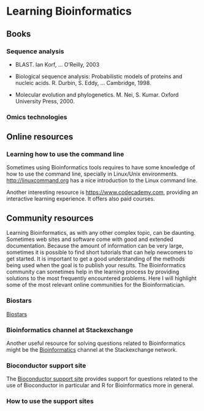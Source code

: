 # Learning Bioinformatics {#learning-bioinformatics}

## Books

### Sequence analysis

* BLAST. Ian Korf, ... O'Reilly, 2003

* Biological sequence analysis: Probabilistic models of proteins and nucleic acids. R. Durbin, S. Eddy, ... Cambridge, 1998.

* Molecular evolution and phylogenetics. M. Nei, S. Kumar. Oxford University Press, 2000.

### Omics technologies

## Online resources

### Learning how to use the command line

Sometimes using Bioinformatics tools requires to have some knowledge of how to use the command line, specially in Linux/Unix environments. [http://linuxcommand.org](http://linuxcommand.org/index.php) has a nice introduction to the Linux command line.

Another interesting resource is [https://www.codecademy.com](https://www.codecademy.com), providing an interactive learning experience. It offers also paid courses.

## Community resources

Learning Bioinformatics, as with any other complex topic, can be daunting. Sometimes web sites and software come with good and extended documentation. Because the amount of information can be very large, sometimes it is possible to find short tutorials that can help newcomers to get started. It is important to get a good understanding of the methods being used when the goal is to publish your results. The Bioinformatics community can sometimes help in the learning process by providing solutions to the most frequently encountered problems. Here I will highlight some of the most relevant online communities for the Bioinformatician.

### Biostars

[Biostars](http://biostars.org)

### Bioinformatics channel at Stackexchange

Another useful resource for solving questions related to Bioinformatics might be the [Bioinformatics](https://bioinformatics.stackexchange.com) channel at the Stackexchange network.

### Bioconductor support site

The [Bioconductor support site](https://support.bioconductor.org) provides support for questions related to the use of Bioconductor in particular and R for Bioinformatics more in general.


### How to use the support sites

